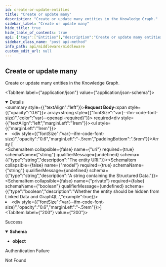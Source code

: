 ```yaml
---
id: create-or-update-entities
title: "Create or update many"
description: "Create or update many entities in the Knowledge Graph."
sidebar_label: "Create or update many"
hide_title: true
hide_table_of_contents: true
api: {"tags":["Entities"],"description":"Create or update many entities in the Knowledge Graph.","operationId":"createOrUpdateEntities","requestBody":{"content":{"application/json":{"schema":{"type":"array","description":"A list of requests","items":{"required":["model","uri"],"type":"object","properties":{"uri":{"type":"string","description":"The entity URI."},"model":{"type":"string","description":"A string containing the Structured Data."},"private":{"type":"boolean","description":"Whether the entity should be hidden from Linked Data and GraphQL.","example":true}},"description":"A request part of a batch.","title":"BatchRequest"}}}},"required":true},"responses":{"200":{"description":"Success","content":{"application/json":{"schema":{"type":"object"}}}},"401":{"description":"Authentication Failure"},"404":{"description":"Not Found"}},"security":[{"ApiKey":[]}],"method":"post","path":"/dataset/batch","servers":[{"url":"https://api.wordlift.io/middleware"}],"securitySchemes":{"ApiKey":{"type":"apiKey","description":"`Key {your key}`","name":"ApiKey","in":"header"}},"jsonRequestBodyExample":[{"uri":"string","model":"string","private":true}],"info":{"title":"Middleware","description":"Perform CRUD operations on the Knowledge Graph.","termsOfService":"https://wordlift.io/terms-of-service/","contact":{"name":"WordLift","url":"https://wordlift.io","email":"hello@wordlift.io"},"license":{"name":"(c) copyright 2022-present WordLift","url":"https://wordlift.io"},"version":"1.0"},"postman":{"name":"Create or update many","description":{"content":"Create or update many entities in the Knowledge Graph.","type":"text/plain"},"url":{"path":["dataset","batch"],"host":["{{baseUrl}}"],"query":[],"variable":[]},"header":[{"key":"Content-Type","value":"application/json"},{"key":"Accept","value":"application/json"}],"method":"POST","body":{"mode":"raw","raw":"\"\"","options":{"raw":{"language":"json"}}},"auth":{"type":"apikey","apikey":[{"type":"any","value":"ApiKey","key":"key"},{"type":"any","value":"<API Key>","key":"value"},{"type":"any","value":"header","key":"in"}]}}}
sidebar_class_name: "post api-method"
info_path: api/middleware/middleware
custom_edit_url: null
---
```



## Create or update many



Create or update many entities in the Knowledge Graph.

<MimeTabs><TabItem label={"application/json"} value={"application/json-schema"}><details style={{}} data-collapsed={false} open={true}><summary style={{"textAlign":"left"}}><strong>Request Body</strong><span style={{"opacity":"0.6"}}> array</span><strong style={{"fontSize":"var(--ifm-code-font-size)","color":"var(--openapi-required)"}}> required</strong></summary><div style={{"textAlign":"left","marginLeft":"1rem"}}></div><ul style={{"marginLeft":"1rem"}}><li><div style={{"fontSize":"var(--ifm-code-font-size)","opacity":"0.6","marginLeft":"-.5rem","paddingBottom":".5rem"}}>Array [</div></li><SchemaItem collapsible={false} name={"uri"} required={true} schemaName={"string"} qualifierMessage={undefined} schema={{"type":"string","description":"The entity URI."}}></SchemaItem><SchemaItem collapsible={false} name={"model"} required={true} schemaName={"string"} qualifierMessage={undefined} schema={{"type":"string","description":"A string containing the Structured Data."}}></SchemaItem><SchemaItem collapsible={false} name={"private"} required={false} schemaName={"boolean"} qualifierMessage={undefined} schema={{"type":"boolean","description":"Whether the entity should be hidden from Linked Data and GraphQL.","example":true}}></SchemaItem><li><div style={{"fontSize":"var(--ifm-code-font-size)","opacity":"0.6","marginLeft":"-.5rem"}}>]</div></li></ul></details></TabItem></MimeTabs><div><ApiTabs><TabItem label={"200"} value={"200"}><div>

Success

</div><div><MimeTabs schemaType={"response"}><TabItem label={"application/json"} value={"application/json"}><SchemaTabs><TabItem label={"Schema"} value={"Schema"}><details style={{}} data-collapsed={false} open={true}><summary style={{"textAlign":"left"}}><strong>Schema</strong></summary><div style={{"textAlign":"left","marginLeft":"1rem"}}></div><ul style={{"marginLeft":"1rem"}}><li><div><strong>object</strong></div></li></ul></details></TabItem><TabItem label={"Example (from schema)"} value={"Example (from schema)"}><ResponseSamples responseExample={"{}"} language={"json"}></ResponseSamples></TabItem></SchemaTabs></TabItem></MimeTabs></div></TabItem><TabItem label={"401"} value={"401"}><div>

Authentication Failure

</div><div></div></TabItem><TabItem label={"404"} value={"404"}><div>

Not Found

</div><div></div></TabItem></ApiTabs></div>
      